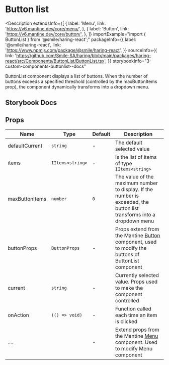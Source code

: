
# Button list

<Description
  extendsInfo={[
    {
      label: 'Menu',
      link: 'https://v6.mantine.dev/core/menu/',
    },
    {
      label: 'Button',
      link: 'https://v6.mantine.dev/core/button/',
    },
  ]}
  importExample="import { ButtonList } from '@smile/haring-react';"
  packageInfo={{
    label: '@smile/haring-react',
    link: 'https://www.npmjs.com/package/@smile/haring-react',
  }}
  sourceInfo={{
    link: 'https://github.com/Smile-SA/haring/blob/main/packages/haring-react/src/Components/ButtonList/ButtonList.tsx',
  }}
  storybookInfo="3-custom-components-buttonlist--docs"
>
  ButtonList component displays a list of buttons. When the number of buttons
  exceeds a specified threshold (controlled by the maxButtonItems prop), the
  component dynamically transforms into a dropdown menu.
</Description>

## Storybook Docs

<StorybookEmbed storyId="3-custom-components-buttonlist--docs" height="820" />

## Props

| Name                       | Type             | Default | Description                                                                                                                               |
| -------------------------- | ---------------- | ------- | ----------------------------------------------------------------------------------------------------------------------------------------- |
| defaultCurrent <Required/> | `string`         | -       | The default selected value                                                                                                                |
| items <Required/>          | `IItems<string>` | -       | Is the list of items of type `IItems<string>`                                                                                             |
| maxButtonItems             | `number`         | `0`     | The value of the maximum number to display. If the number is exceeded, the button list transforms into a dropdown menu                    |
| buttonProps                | `ButtonProps`    | -       | Props extend from the Mantine [Button](https://v6.mantine.dev/core/button/) component, used to modify the buttons of ButtonList component |
| current                    | `string`         | -       | Currently selected value. Props used to make the component controlled                                                                     |
| onAction                   | `(() => void)`   | -       | Function called each time an item is clicked                                                                                              |
| ....                       |                  | -       | Extend props from the Mantine [Menu](https://v6.mantine.dev/core/menu/) component. Used to modify Menu component                          |
